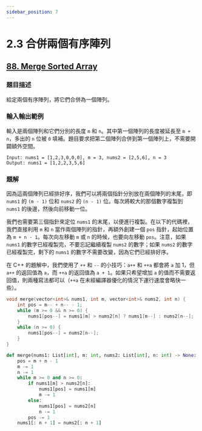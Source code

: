 ```yaml
---
sidebar_position: 7
---
```


# 2.3 合併兩個有序陣列

## [88. Merge Sorted Array](https://leetcode.com/problems/merge-sorted-array/)

### 題目描述

給定兩個有序陣列，將它們合併為一個陣列。

### 輸入輸出範例

輸入是兩個陣列和它們分別的長度 `m` 和 `n`。其中第一個陣列的長度被延長至 `m + n`，多出的 `n` 位被 `0` 填補。題目要求把第二個陣列合併到第一個陣列上，不需要開闢額外空間。

```
Input: nums1 = [1,2,3,0,0,0], m = 3, nums2 = [2,5,6], n = 3
Output: nums1 = [1,2,2,3,5,6]
```


### 題解

因為這兩個陣列已經排好序，我們可以將兩個指針分別放在兩個陣列的末尾，即 `nums1` 的 `(m - 1)` 位和 `nums2` 的 `(n - 1)` 位。每次將較大的那個數字複製到 `nums1` 的後邊，然後向前移動一位。

我們也需要第三個指針來定位 `nums1` 的末尾，以便進行複製。在以下的代碼裡，我們直接利用 `m` 和 `n` 當作兩個陣列的指針，再額外創建一個 `pos` 指針，起始位置為 `m + n - 1`。每次向左移動 `m` 或 `n` 的時候，也要向左移動 `pos`。注意，如果 `nums1` 的數字已經複製完，不要忘記繼續複製 `nums2` 的數字；如果 `nums2` 的數字已經複製完，剩下的 `nums1` 的數字不需要改變，因為它們已經排好序。

在 C++ 的題解中，我們使用了 `++` 和 `--` 的小技巧：`a++` 和 `++a` 都會將 `a` 加 1，但 `a++` 的返回值為 `a`，而 `++a` 的返回值為 `a + 1`。如果只希望增加 `a` 的值而不需要返回值，則兩種寫法都可以（`++a` 在未經編譯器優化的情況下運行速度會略快一些）。


<Tabs>
<TabItem value="cpp" label="C++">

```cpp
void merge(vector<int>& nums1, int m, vector<int>& nums2, int n) {
    int pos = m-- + n-- - 1;
    while (m >= 0 && n >= 0) {
        nums1[pos--] = nums1[m] > nums2[n] ? nums1[m--] : nums2[n--];
    }
    while (n >= 0) {
        nums1[pos--] = nums2[n--];
    }
}
```

</TabItem>
<TabItem value="py" label="Python">

```py
def merge(nums1: List[int], m: int, nums2: List[int], n: int) -> None:
    pos = m + n - 1
    m -= 1
    n -= 1
    while m >= 0 and n >= 0:
        if nums1[m] > nums2[n]:
            nums1[pos] = nums1[m]
            m -= 1
        else:
            nums1[pos] = nums2[n]
            n -= 1
        pos -= 1
    nums1[: n + 1] = nums2[: n + 1]
```

</TabItem>

</Tabs>